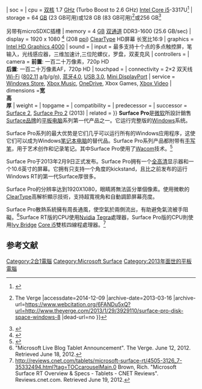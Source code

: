 {{NoteTA |G1=IT}}
{{Infobox information appliance
| name          = {{visible anchor|Surface Pro}}
| image         = Surface Pro.jpg
| caption       = Surface Pro和触笔
| developer    = [[微软|微软]]
| manufacturer = [[和硕|和硕]]<ref>{{cite web |url=http://www.theregister.co.uk/2012/06/20/pegatron_microsoft_surface/ |title=Manufacturer of Surface |publisher=The Register |date=January 22, 2013 |accessdate=January 22, 2013 |archive-date=2014-12-10 |archive-url=https://web.archive.org/web/20141210161155/http://www.theregister.co.uk/2012/06/20/pegatron_microsoft_surface/ |dead-url=no }}</ref>
| releasedate   = {{Start date|2013|02|09}}（美国）<ref>{{cite web |url=http://blogs.technet.com/b/microsoft_blog/archive/2013/01/22/growing-the-surface-family-surface-windows-8-pro-availability-confirmed.aspx |title=Growing the Surface Family: Surface Windows 8 Pro Availability Confirmed |publisher=Microsoft |date=January 22, 2013 |accessdate=January 22, 2013 |archive-date=2013-03-16 |archive-url=https://www.webcitation.org/6FANBzfNb?url=http://blogs.technet.com/b/microsoft_blog/archive/2013/01/22/growing-the-surface-family-surface-windows-8-pro-availability-confirmed.aspx |dead-url=yes }}</ref><br>{{Start date|2013|05}}（英国）<ref>{{cite web|url=http://www.pcadvisor.co.uk/news/tablets/3443821/microsoft-surface-pro-uk-release-date/?olo=editorspick |title=Microsoft Surface Pro gets May UK release date and price |publisher=PC Advisor |date=June 4, 2013 |accessdate=June 15, 2013}}</ref>
| os            = [[Windows_8_Pro|Windows 8 Pro]]
| power         = 151.2 [[Joule|kJ]] (42 [[Kilowatt_hour|W·h]])(4-5小时)<ref>{{Cite web |url=http://www.theverge.com/2013/2/5/3955130/microsoft-surface-pro-review |title=Microsoft Surface Pro review {{!}} The Verge |accessdate=2014-12-09 |archive-date=2014-12-08 |archive-url=https://web.archive.org/web/20141208190131/http://www.theverge.com/2013/2/5/3955130/microsoft-surface-pro-review |dead-url=no }}</ref>
| soc           = 
| cpu           = [[双核|双核]] 1.7 [[Hertz|GHz]] (Turbo Boost to 2.6 GHz) [[Intel_Core_i5#Core_i5_2|Intel Core i5]]-3317U<ref>{{cite web |url=http://winsupersite.com/windows-8/microsoft-surface-windows-8-pro-preview |title=Microsoft Surface with Windows 8 Pro Preview |author=[[Paul_Thurrott|Paul Thurrott]] |work=WinSuperSite.com |date=21 January 2013 |accessdate=23 January 2013 |archive-date=2013-03-16 |archive-url=https://www.webcitation.org/6FAND5BBO?url=http://winsupersite.com/windows-8/microsoft-surface-windows-8-pro-preview |dead-url=no }}</ref>
| storage       = 64 [[Gigabyte|GB]] (23 GB可用)或128 GB (83 GB可用)<ref>{{Cite web |url=http://www.theverge.com/2013/1/29/3929110/surface-pro-disk-space-windows-8 |title=Microsoft's 64GB Surface Pro will only have 23GB usable storage {{!}} The Verge |accessdate=2014-12-09 |archive-date=2013-03-16 |archive-url=https://www.webcitation.org/6FANDu5xQ?url=http://www.theverge.com/2013/1/29/3929110/surface-pro-disk-space-windows-8 |dead-url=no }}</ref>或256 GB<ref>{{cite web |url=http://betanews.com/2013/05/29/monster-256gb-microsoft-surface-pro-surfaces-in-japan/ |title=Monster 256GB Microsoft Surface Pro surfaces in Japan |publisher=Betanews.com |date=May 29, 2013 |accessdate=June 15, 2013 |archive-date=2013-06-14 |archive-url=https://web.archive.org/web/20130614065617/http://betanews.com/2013/05/29/monster-256gb-microsoft-surface-pro-surfaces-in-japan/ |dead-url=no }}</ref><br><br>另带有microSDXC插槽
| memory        = 4 [[Gigabyte|GB]] [[双通道|双通道]] DDR3-1600 (25.6 GB/sec)
| display       = {{convert|10.6|in|cm}} 1920 x 1080 <ref>{{cite web|title=Help me choose which Windows tablet is best for me|url=http://www.microsoft.com/Surface/en-US/surface-with-windows-rt/help-me-choose|accessdate=October 16, 2012|archive-date=2013-03-16|archive-url=https://www.webcitation.org/6FANEo9DJ?url=http://www.microsoft.com/Surface/en-US/which-surface-is-right-for-you|dead-url=no}}</ref> (208 [[Pixel_density|ppi]]) [[ClearType|ClearType]] HD屏幕 长宽比16:9
| graphics      = [[Intel_HD_Graphics|Intel HD Graphics 4000]]
| sound         = 
| input         = 最多支持十个点的多点触控屏，笔输入，光线感应器，三维加速计,三位陀螺仪，罗盘，双麦克风
| controllers   = 
| camera       = '''前置''': 一百二十万像素，720p HD <br />'''后置''': 一百二十万像素AF，720p HD
| touchpad      = 
| connectivity  = 2×2 双天线[[Wi-Fi|Wi-Fi]] ([[IEEE_802.11|802.11]] [[IEEE_802.11a-1999|a]]/[[IEEE_802.11b-1999|b]]/[[IEEE_802.11g-2003|g]]/[[IEEE_802.11n-2009|n]]), [[蓝牙4.0|蓝牙4.0]], [[USB_3.0|USB 3.0]], [[Mini_DisplayPort|Mini DisplayPort]]
| service       = <!-- online service/s offered --> [[Windows_Store|Windows Store]], [[Xbox_Music|Xbox Music]], [[OneDrive|OneDrive]], Xbox Games, [[Xbox_Video|Xbox Video]]
| dimensions    ='''宽'''{{convert|10.81|in|cm}} <br />'''高'''{{convert|6.81|in|cm}} <br />'''厚'''{{convert|0.53|in|mm}}
| weight        = {{convert|2|lbs|g}}
| topgame       = 
| compatibility = 
| predecessor   = 
| successor     = [[Surface_2|Surface 2]], [[Surface_Pro_2|Surface Pro 2]] (2013)
| related       = 
}}
{{Surface}}
'''Surface Pro'''是[[微软|微软]]所設計銷售[[Surface|Surface品牌]]的[[平板电脑|平板电脑]]系列第一代产品之一。它运行完整版的[[Windows|Windows]]系统。
 
Surface Pro系列的最大优势是它们几乎可以运行所有的Windows应用程序，这使它们可以成为Windows[[笔记本电脑|笔记本电脑]]的替代品。Surface Pro系列产品都附带有[[手写笔|手写笔]]，用于艺术创作和记录笔记。其中Surface Pro使用了[[Wacom|Wacom]]技术。<ref>{{cite web|title=Love My Surface: A Blog About All Things Surface|url=http://www.lovemysurface.net|work=LoveMySurface|accessdate=10 September 2014|archive-date=2014-12-11|archive-url=https://web.archive.org/web/20141211135238/http://www.lovemysurface.net/|dead-url=no}}</ref>

Surface Pro于2013年2月9日正式发布。Surface Pro拥有一个[[全高清|全高清]]显示器和一个10.6英寸的屏幕。它拥有只支持一个角度的kickstand，且比之前发布的运行Windows RT的第一代Surface厚很多。

Surface Pro的分辨率达到1920X1080，眼睛將無法區分單個像素。使用微軟的[[ClearType|ClearType]]高解析顯示技術，支持超寬視角和自動調節屏幕亮度。

Surface Pro散熱系統擁有周長通風，使空氣於兩側流出，有助避免氣流被手阻礙。<ref>"Microsoft Live Blog Tablet Announcement". The Verge. June 12, 2012. Retrieved June 18, 2012.</ref>Surface RT版的CPU使用[[Nvidia|Nvidia]] [[Tegra|Tegra]]處理器，Surface Pro版的CPU則使用[[Ivy_Bridge|Ivy Bridge]] [[Core_i5|Core i5]]雙核四線程處理器。<ref>http://reviews.cnet.com/tablets/microsoft-surface-rt/4505-3126_7-35332494.html?tag=TOCcarouselMain.0 Brown, Rich. "Microsoft Surface RT Overview & Specs - Tablets - CNET Reviews". Reviews.cnet.com. Retrieved June 19, 2012.</ref>

==参考文献==
{{Reflist}}

{{Windows tablets}}
{{Microsoft}}

[[Category:2合1電腦|Category:2合1電腦]]
[[Category:Microsoft_Surface|Category:Microsoft Surface]]
[[Category:2013年面世的平板電腦|Category:2013年面世的平板電腦]]
{{S-start}}
{{Succession box
 | title = Surface Pro
 | years = 1st generation
 | with =
 | before = –
 | after = [[Surface_Pro_2|Surface Pro 2]]
}}
{{S-end}}
